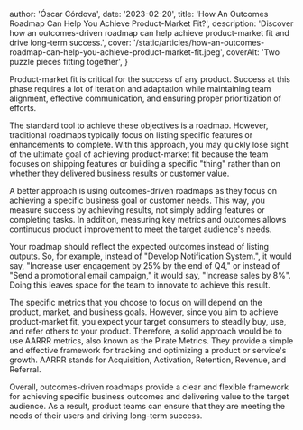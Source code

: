 
  author: 'Óscar Córdova',
  date: '2023-02-20',
  title: 'How An Outcomes Roadmap Can Help You Achieve Product-Market Fit?',
  description:
    'Discover how an outcomes-driven roadmap can help achieve product-market fit and drive long-term success.',
  cover: '/static/articles/how-an-outcomes-roadmap-can-help-you-achieve-product-market-fit.jpeg',
  coverAlt: 'Two puzzle pieces fitting together',
}


Product-market fit is critical for the success of any product. Success at this phase requires a lot of iteration and adaptation while maintaining team alignment, effective communication, and ensuring proper prioritization of efforts.

The standard tool to achieve these objectives is a roadmap. However, traditional roadmaps typically focus on listing specific features or enhancements to complete. With this approach, you may quickly lose sight of the ultimate goal of achieving product-market fit because the team focuses on shipping features or building a specific "thing" rather than on whether they delivered business results or customer value.

A better approach is using outcomes-driven roadmaps as they focus on achieving a specific business goal or customer needs. This way, you measure success by achieving results, not simply adding features or completing tasks. In addition, measuring key metrics and outcomes allows continuous product improvement to meet the target audience's needs.

Your roadmap should reflect the expected outcomes instead of listing outputs. So, for example, instead of "Develop Notification System.", it would say, "Increase user engagement by 25% by the end of Q4," or instead of "Send a promotional email campaign," it would say, "Increase sales by 8%". Doing this leaves space for the team to innovate to achieve this result.

The specific metrics that you choose to focus on will depend on the product, market, and business goals. However, since you aim to achieve product-market fit, you expect your target consumers to steadily buy, use, and refer others to your product. Therefore, a solid approach would be to use AARRR metrics, also known as the Pirate Metrics. They provide a simple and effective framework for tracking and optimizing a product or service's growth. AARRR stands for Acquisition, Activation, Retention, Revenue, and Referral.

Overall, outcomes-driven roadmaps provide a clear and flexible framework for achieving specific business outcomes and delivering value to the target audience. As a result, product teams can ensure that they are meeting the needs of their users and driving long-term success.